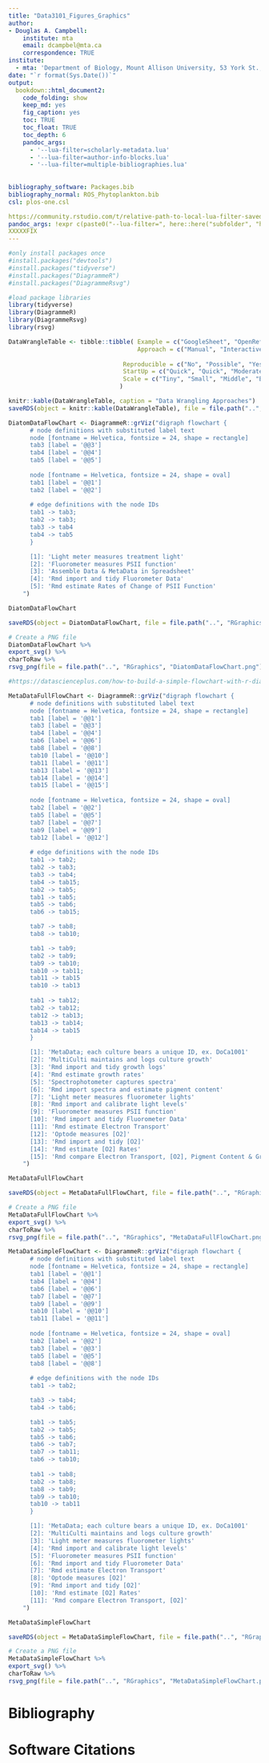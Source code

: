 ```yaml
---
title: "Data3101_Figures_Graphics"
author:
- Douglas A. Campbell:
    institute: mta
    email: dcampbel@mta.ca
    correspondence: TRUE
institute:
  - mta: 'Department of Biology, Mount Allison University, 53 York St., Sackville NB, Canada, E4L 1C9.'
date: "`r format(Sys.Date())`"  
output:
  bookdown::html_document2:
    code_folding: show
    keep_md: yes
    fig_caption: yes
    toc: TRUE
    toc_float: TRUE
    toc_depth: 6
    pandoc_args:
      - '--lua-filter=scholarly-metadata.lua'
      - '--lua-filter=author-info-blocks.lua'
      - '--lua-filter=multiple-bibliographies.lua'
      
     
bibliography_software: Packages.bib
bibliography_normal: ROS_Phytoplankton.bib
csl: plos-one.csl

https://community.rstudio.com/t/relative-path-to-local-lua-filter-saved-in-blogdown-repo/77854/2
pandoc_args: !expr c(paste0("--lua-filter=", here::here("subfolder", "highlight.lua")), "--no-highlight")
XXXXXFIX
---
```


```r
#only install packages once
#install.packages("devtools")
#install.packages("tidyverse")
#install.packages("DiagrammeR")
#install.packages("DiagrammeRsvg")

#load package libraries
library(tidyverse)
library(DiagrammeR)
library(DiagrammeRsvg)
library(rsvg)
```

```r
DataWrangleTable <- tibble::tibble( Example = c("GoogleSheet", "OpenRefine", "RNotebook", "RScript", "DataIku"),
                                    Approach = c("Manual", "Interactive", "Interactive", "Scripted", "AI"),
                                
                                Reproducible = c("No", "Possible", "Yes", "Yes", "Possible"),
                                StartUp = c("Quick", "Quick", "Moderate", "Moderate", "Slow"),
                                Scale = c("Tiny", "Small", "Middle", "Big", "Bigger"),
                               )

knitr::kable(DataWrangleTable, caption = "Data Wrangling Approaches")
saveRDS(object = knitr::kable(DataWrangleTable), file = file.path("..", "RGraphics", "DataWranglingTable.Rds"))
```

```r
DiatomDataFlowChart <- DiagrammeR::grViz("digraph flowchart {
      # node definitions with substituted label text
      node [fontname = Helvetica, fontsize = 24, shape = rectangle]
      tab3 [label = '@@3']
      tab4 [label = '@@4']
      tab5 [label = '@@5']
      
      node [fontname = Helvetica, fontsize = 24, shape = oval] 
      tab1 [label = '@@1'] 
      tab2 [label = '@@2']
 
      # edge definitions with the node IDs
      tab1 -> tab3;
      tab2 -> tab3;
      tab3 -> tab4
      tab4 -> tab5
      }

      [1]: 'Light meter measures treatment light'
      [2]: 'Fluorometer measures PSII function'
      [3]: 'Assemble Data & MetaData in Spreadsheet'
      [4]: 'Rmd import and tidy Fluorometer Data'
      [5]: 'Rmd estimate Rates of Change of PSII Function'
    ") 

DiatomDataFlowChart

saveRDS(object = DiatomDataFlowChart, file = file.path("..", "RGraphics", "DiatomDataFlowChart.Rds"))

# Create a PNG file
DiatomDataFlowChart %>%
export_svg() %>%
charToRaw %>%
rsvg_png(file = file.path("..", "RGraphics", "DiatomDataFlowChart.png"))
```


```r
#https://datascienceplus.com/how-to-build-a-simple-flowchart-with-r-diagrammer-package/

MetaDataFullFlowChart <- DiagrammeR::grViz("digraph flowchart {
      # node definitions with substituted label text
      node [fontname = Helvetica, fontsize = 24, shape = rectangle]
      tab1 [label = '@@1']
      tab3 [label = '@@3']
      tab4 [label = '@@4']
      tab6 [label = '@@6']
      tab8 [label = '@@8']
      tab10 [label = '@@10']
      tab11 [label = '@@11']
      tab13 [label = '@@13']
      tab14 [label = '@@14']
      tab15 [label = '@@15']
      
      node [fontname = Helvetica, fontsize = 24, shape = oval] 
      tab2 [label = '@@2']
      tab5 [label = '@@5']
      tab7 [label = '@@7']
      tab9 [label = '@@9']
      tab12 [label = '@@12']
      
      # edge definitions with the node IDs
      tab1 -> tab2;
      tab2 -> tab3;
      tab3 -> tab4;
      tab4 -> tab15;
      tab2 -> tab5;
      tab1 -> tab5;
      tab5 -> tab6;
      tab6 -> tab15;

      tab7 -> tab8;
      tab8 -> tab10;

      tab1 -> tab9;
      tab2 -> tab9;
      tab9 -> tab10;
      tab10 -> tab11;
      tab11 -> tab15
      tab10 -> tab13
      
      tab1 -> tab12;
      tab2 -> tab12;
      tab12 -> tab13;
      tab13 -> tab14;
      tab14 -> tab15
      }

      [1]: 'MetaData; each culture bears a unique ID, ex. DoCa1001'
      [2]: 'MultiCulti maintains and logs culture growth'
      [3]: 'Rmd import and tidy growth logs'
      [4]: 'Rmd estimate growth rates'
      [5]: 'Spectrophotometer captures spectra'
      [6]: 'Rmd import spectra and estimate pigment content'
      [7]: 'Light meter measures fluorometer lights'
      [8]: 'Rmd import and calibrate light levels'
      [9]: 'Fluorometer measures PSII function'
      [10]: 'Rmd import and tidy Fluorometer Data'
      [11]: 'Rmd estimate Electron Transport'
      [12]: 'Optode measures [O2]'
      [13]: 'Rmd import and tidy [O2]'
      [14]: 'Rmd estimate [O2] Rates'
      [15]: 'Rmd compare Electron Transport, [O2], Pigment Content & Growth Rates'
    ") 

MetaDataFullFlowChart

saveRDS(object = MetaDataFullFlowChart, file = file.path("..", "RGraphics", "MetaDataFullFlowChart.Rds"))

# Create a PNG file
MetaDataFullFlowChart %>%
export_svg() %>%
charToRaw %>%
rsvg_png(file = file.path("..", "RGraphics", "MetaDataFullFlowChart.png"))
```


```r
MetaDataSimpleFlowChart <- DiagrammeR::grViz("digraph flowchart {
      # node definitions with substituted label text
      node [fontname = Helvetica, fontsize = 24, shape = rectangle]
      tab1 [label = '@@1']
      tab4 [label = '@@4']
      tab6 [label = '@@6']
      tab7 [label = '@@7']
      tab9 [label = '@@9']
      tab10 [label = '@@10']
      tab11 [label = '@@11']
      
      node [fontname = Helvetica, fontsize = 24, shape = oval] 
      tab2 [label = '@@2']
      tab3 [label = '@@3']
      tab5 [label = '@@5']
      tab8 [label = '@@8']
      
      # edge definitions with the node IDs
      tab1 -> tab2;

      tab3 -> tab4;
      tab4 -> tab6;

      tab1 -> tab5;
      tab2 -> tab5;
      tab5 -> tab6;
      tab6 -> tab7;
      tab7 -> tab11;
      tab6 -> tab10;
      
      tab1 -> tab8;
      tab2 -> tab8;
      tab8 -> tab9;
      tab9 -> tab10;
      tab10 -> tab11
      }

      [1]: 'MetaData; each culture bears a unique ID, ex. DoCa1001'
      [2]: 'MultiCulti maintains and logs culture growth'
      [3]: 'Light meter measures fluorometer lights'
      [4]: 'Rmd import and calibrate light levels'
      [5]: 'Fluorometer measures PSII function'
      [6]: 'Rmd import and tidy Fluorometer Data'
      [7]: 'Rmd estimate Electron Transport'
      [8]: 'Optode measures [O2]'
      [9]: 'Rmd import and tidy [O2]'
      [10]: 'Rmd estimate [O2] Rates'
      [11]: 'Rmd compare Electron Transport, [O2]'
    ") 

MetaDataSimpleFlowChart

saveRDS(object = MetaDataSimpleFlowChart, file = file.path("..", "RGraphics", "MetaDataSimpleFlowChart.Rds"))

# Create a PNG file
MetaDataSimpleFlowChart %>%
export_svg() %>%
charToRaw %>%
rsvg_png(file = file.path("..", "RGraphics", "MetaDataSimpleFlowChart.png"))
```




# Bibliography{-}
<div id = "refs_normal"></div>

# Software Citations{-}
<div id = "refs_software"></div>




